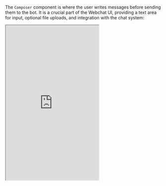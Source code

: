 The `Composer` component is where the user writes messages before sending them to the bot.
It is a crucial part of the Webchat UI, providing a text area for input, optional file uploads, and integration with the chat system:

<Panel>
<Tabs>
    <Tab title="Example">
        <Frame>
        <iframe
            src="http://localhost:6006/iframe.html?args=&globals=&id=composer--primary&viewMode=story"
            className="w-full rounded-xl"
            height="500px"
            />
        </Frame>
    </Tab>
    <Tab title="Code">
        ```jsx App.jsx
        import { Composer, useWebchat } from '@botpress/webchat'

        function App() {
          const { client, clientState } = useWebchat({ clientId: '$CLIENT_ID$' }) // Insert your Client ID here

          return (
            <Composer
              disableComposer={false}
              isReadOnly={false}
              allowFileUpload={true}
              connected={clientState !== 'disconnected'}
              sendMessage={client?.sendMessage}
              uploadFile={client?.uploadFile}
              composerPlaceholder="Type a message..."
              showPoweredBy={true}
            />
          )
        }
        ```
    </Tab>
</Tabs>
</Panel>

<Note>
  Although you can use the `Composer` as a standalone component, we recommend using it within the [Container](./container) component and alongside the [Header](./header) and [MessageList](./message-list) components.
</Note>

## Props

<ResponseField name="disableComposer" type="boolean">
  Disables the input field and sending capabilities when set to `true`. Disabling the composer is useful when you want
  to prevent user input temporarily, such as during a loading state or when waiting for a response from the bot.
</ResponseField>

<ResponseField name="isReadOnly" type="boolean">
  Removes the composer completely when set to `true`. This is useful for displaying messages without allowing user
  input.
</ResponseField>

<ResponseField name="allowFileUpload" type="boolean">
  Enables or disables the file upload button.
</ResponseField>

<ResponseField name="connected" type="boolean">
  Indicates whether Eebchat is currently connected. When `false`, a modal appears prompting the user to retry by
  reloading the page.
</ResponseField>

<ResponseField name="sendMessage" type="(payload: Message) => void">
  A callback function for sending messages composed by the user.
</ResponseField>

<ResponseField name="uploadFile" type="(file: File) => Promise<{ fileUrl: string; name: string; type: FileType }>">
  Handles the file upload logic and returns file metadata upon success.
</ResponseField>

<ResponseField name="composerPlaceholder" type="string">
  Placeholder text displayed in the input area. Comes from the configuration.
</ResponseField>

<ResponseField
  name="footer"
  type="string"
>
  Displays a footer at the bottom of the Composer.
</ResponseField>

<ResponseField
  name="inputRef"
  type="Ref<HTMLTextAreaElement>"
>
  Provides a ref to the text input element. Useful for focusing or manipulating the input programmatically.
</ResponseField>

<ResponseField name="...props" type="ComponentProps<'div'>">
  You can also pass standard `<div>` props to customize layout or styling.
</ResponseField>
